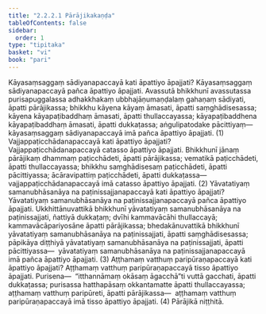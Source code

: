 ```yaml
---
title: "2.2.2.1 Pārājikakaṇḍa"
tableOfContents: false
sidebar:
  order: 1
type: "tipitaka"
basket: "vi"
book: "pari"
---
```



<DynamicBreadcrumb />

<Division number="249" book="pari" bookNo="5" page="150">

<Paragraph number="1036" book="pari">
Kāyasaṃsaggaṃ sādiyanapaccayā kati āpattiyo āpajjati? Kāyasaṃsaggaṃ sādiyanapaccayā pañca āpattiyo āpajjati. Avassutā bhikkhunī avassutassa purisapuggalassa adhakkhakaṃ ubbhajāṇumaṇḍalaṃ gahaṇaṃ sādiyati, āpatti pārājikassa; bhikkhu kāyena kāyaṃ āmasati, āpatti saṃghādisesassa; kāyena kāyapaṭibaddhaṃ āmasati, āpatti thullaccayassa; kāyapaṭibaddhena kāyapaṭibaddhaṃ āmasati, āpatti dukkaṭassa; aṅgulipatodake pācittiyaṃ—  kāyasaṃsaggaṃ sādiyanapaccayā imā pañca āpattiyo āpajjati. (1)
</Paragraph>

<Paragraph number="1037" book="pari">
Vajjappaṭicchādanapaccayā kati āpattiyo āpajjati? Vajjappaṭicchādanapaccayā catasso āpattiyo āpajjati. Bhikkhunī jānaṃ pārājikaṃ dhammaṃ paṭicchādeti, āpatti pārājikassa; vematikā paṭicchādeti, āpatti thullaccayassa; bhikkhu saṃghādisesaṃ paṭicchādeti, āpatti pācittiyassa; ācāravipattiṃ paṭicchādeti, āpatti dukkaṭassa—  vajjappaṭicchādanapaccayā imā catasso āpattiyo āpajjati. (2)
</Paragraph>

<Paragraph number="1038" book="pari">
Yāvatatiyaṃ samanubhāsanāya na paṭinissajjanapaccayā kati āpattiyo āpajjati? Yāvatatiyaṃ samanubhāsanāya na paṭinissajjanapaccayā pañca āpattiyo āpajjati. Ukkhittānuvattikā bhikkhunī yāvatatiyaṃ samanubhāsanāya na paṭinissajjati, ñattiyā dukkaṭaṃ; dvīhi kammavācāhi thullaccayā; kammavācāpariyosāne āpatti pārājikassa; bhedakānuvattikā bhikkhunī yāvatatiyaṃ samanubhāsanāya na paṭinissajjati, āpatti saṃghādisesassa; pāpikāya diṭṭhiyā yāvatatiyaṃ samanubhāsanāya na paṭinissajjati, āpatti pācittiyassa—  yāvatatiyaṃ samanubhāsanāya na paṭinissajjanapaccayā imā pañca āpattiyo āpajjati. (3)
</Paragraph>

<Paragraph number="1039" book="pari">
Aṭṭhamaṃ vatthuṃ paripūraṇapaccayā kati āpattiyo āpajjati? Aṭṭhamaṃ vatthuṃ paripūraṇapaccayā tisso āpattiyo āpajjati. Purisena—  “itthannāmaṃ okāsaṃ āgacchā”ti vuttā gacchati, āpatti dukkaṭassa; purisassa hatthapāsaṃ okkantamatte āpatti thullaccayassa; aṭṭhamaṃ vatthuṃ paripūreti, āpatti pārājikassa—  aṭṭhamaṃ vatthuṃ paripūraṇapaccayā imā tisso āpattiyo āpajjati. (4)

</Paragraph>
</Division>

<Paragraph number="1040" type="center" book="pari">
Pārājikā niṭṭhitā.
</Paragraph>
